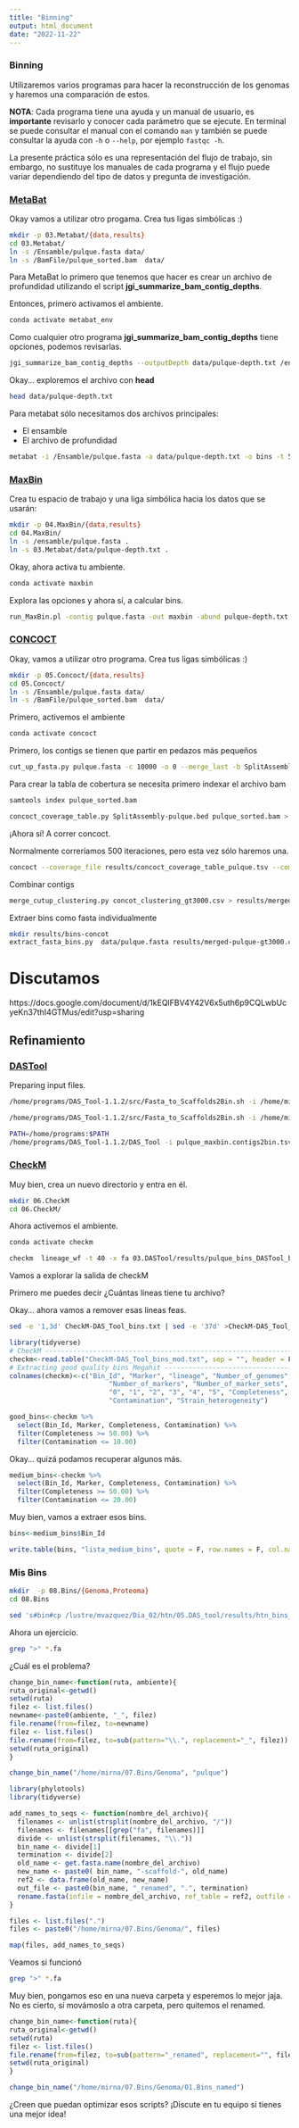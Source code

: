 ```yaml
---
title: "Binning"
output: html_document
date: "2022-11-22"
---
```

### Binning

Utilizaremos varios programas para hacer la reconstrucción de los genomas y haremos una comparación de estos.

**NOTA**: Cada programa tiene una ayuda y un manual de usuario, es **importante** revisarlo y conocer cada parámetro que se ejecute. En terminal se puede consultar el manual con el comando `man` y también se puede consultar la ayuda con `-h` o `--help`, por ejemplo `fastqc -h`.

La presente práctica sólo es una representación del flujo de trabajo, sin embargo, no sustituye los manuales de cada programa y el flujo puede variar dependiendo del tipo de datos y pregunta de investigación.

### [MetaBat](https://bitbucket.org/berkeleylab/metabat/src/master/)

Okay vamos a utilizar otro progama. Crea tus ligas simbólicas :)

```bash
mkdir -p 03.Metabat/{data,results}
cd 03.Metabat/
ln -s /Ensamble/pulque.fasta data/  
ln -s /BamFile/pulque_sorted.bam  data/ 
```

Para MetaBat lo primero que tenemos que hacer es crear un archivo de profundidad utilizando el script **jgi_summarize_bam_contig_depths**.

Entonces, primero activamos el ambiente.

```bash
conda activate metabat_env
```

Como cualquier otro programa **jgi_summarize_bam_contig_depths** tiene opciones, podemos revisarlas. 

```bash
jgi_summarize_bam_contig_depths --outputDepth data/pulque-depth.txt /ensamble/pulque_sorted.bam
```

Okay... exploremos el archivo con **head**

```bash
head data/pulque-depth.txt 
```

Para metabat sólo necesitamos dos archivos principales:

- El ensamble
- El archivo de profundidad
 
```bash
metabat -i /Ensamble/pulque.fasta -a data/pulque-depth.txt -o bins -t 5 --minCVSum 0 --saveCls -d -v --minCV 0.1 -m 1500
```


### [MaxBin](https://sourceforge.net/p/maxbin/code/ci/master/tree/)

Crea tu espacio de trabajo y una liga símbólica hacia los datos que se usarán:

```bash
mkdir -p 04.MaxBin/{data,results}
cd 04.MaxBin/
ln -s /ensamble/pulque.fasta . 
ln -s 03.Metabat/data/pulque-depth.txt . 
```

Okay, ahora activa tu ambiente.

```bash
conda activate maxbin
```

Explora las opciones y ahora sí, a calcular bins. 

```bash
run_MaxBin.pl -contig pulque.fasta -out maxbin -abund pulque-depth.txt -max_iteration 2
```


### [CONCOCT](https://concoct.readthedocs.io/en/latest/)

Okay, vamos a utilizar otro programa. Crea tus ligas simbólicas :)

```bash
mkdir -p 05.Concoct/{data,results}
cd 05.Concoct/
ln -s /Ensamble/pulque.fasta data/  
ln -s /BamFile/pulque_sorted.bam  data/ 
```

Primero, activemos el ambiente

```bash
conda activate concoct
```

Primero, los contigs se tienen que partir en pedazos más pequeños

```bash
cut_up_fasta.py pulque.fasta -c 10000 -o 0 --merge_last -b SplitAssembly-pulque.bed > pulque.fasta-split10K.fa
```

Para crear la tabla de cobertura se necesita primero indexar el archivo bam

```bash
samtools index pulque_sorted.bam
```

```bash
concoct_coverage_table.py SplitAssembly-pulque.bed pulque_sorted.bam > concoct_coverage_table_pulque.tsv
```

¡Ahora sí! A correr concoct.

Normalmente correríamos 500 iteraciones, pero esta vez sólo haremos una.

```bash
concoct --coverage_file results/concoct_coverage_table_pulque.tsv --composition_file results/pulque.fasta-split10K.fa --clusters 400 --kmer_length 4 --threads 4 --length_threshold 3000 --basename concot --seed 4 --iterations 1
```

Combinar contigs

```bash
merge_cutup_clustering.py concot_clustering_gt3000.csv > results/merged-pulque-gt3000.csv
```

Extraer bins como fasta individualmente

```bash
mkdir results/bins-concot
extract_fasta_bins.py  data/pulque.fasta results/merged-pulque-gt3000.csv --output_path results/bins-concot
```

# Discutamos

https://docs.google.com/document/d/1kEQlFBV4Y42V6x5uth6p9CQLwbUcyeKn37thI4GTMus/edit?usp=sharing

## Refinamiento

### [DASTool](https://github.com/cmks/DAS_Tool)

Preparing input files.

```bash
/home/programs/DAS_Tool-1.1.2/src/Fasta_to_Scaffolds2Bin.sh -i /home/mirna/maxbin -e fasta > pulque_maxbin.scaffolds2bin.tsv

/home/programs/DAS_Tool-1.1.2/src/Fasta_to_Scaffolds2Bin.sh -i /home/mirna/metabat -e fa > pulque_metabat.scaffolds2bin.tsv
```

```bash
PATH=/home/programs:$PATH
/home/programs/DAS_Tool-1.1.2/DAS_Tool -i pulque_maxbin.contigs2bin.tsv,pulque_metabat.scaffolds2bin.tsv -l maxbin,metabat -c pulque.fasta -o pulque_bins --debug -t 4  --search_engine diamond --write_bins 1 
```

### [CheckM](https://github.com/Ecogenomics/CheckM/wiki)

Muy bien, crea un nuevo directorio y entra en él.

```bash
mkdir 06.CheckM
cd 06.CheckM/
```

Ahora activemos el ambiente.

```bash
conda activate checkm
```


```bash
checkm  lineage_wf -t 40 -x fa 03.DASTool/results/pulque_bins_DASTool_bins DAStools-log_pulque  -f CheckM-DAS_Tool_bins.txt
```

Vamos a explorar la salida de checkM

Primero me puedes decir ¿Cuántas lineas tiene tu archivo?

Okay... ahora vamos a remover esas lineas feas. 

```bash
sed -e '1,3d' CheckM-DAS_Tool_bins.txt | sed -e '37d' >CheckM-DAS_Tool_bins_mod.txt
```


```r
library(tidyverse)
# CheckM -------------------------------------------------------------------####
checkm<-read.table("CheckM-DAS_Tool_bins_mod.txt", sep = "", header = F, na.strings ="", stringsAsFactors= F)
# Extracting good quality bins Megahit ------------------------------------####
colnames(checkm)<-c("Bin_Id", "Marker", "lineage", "Number_of_genomes", 
                         "Number_of_markers", "Number_of_marker_sets", 
                         "0", "1", "2", "3", "4", "5", "Completeness", 
                         "Contamination", "Strain_heterogeneity")  

good_bins<-checkm %>%
  select(Bin_Id, Marker, Completeness, Contamination) %>%
  filter(Completeness >= 50.00) %>%
  filter(Contamination <= 10.00) 
```

Okay... quizá podamos recuperar algunos más.

```r
medium_bins<-checkm %>%
  select(Bin_Id, Marker, Completeness, Contamination) %>%
  filter(Completeness >= 50.00) %>%
  filter(Contamination <= 20.00) 
```

Muy bien, vamos a extraer esos bins.

```r
bins<-medium_bins$Bin_Id

write.table(bins, "lista_medium_bins", quote = F, row.names = F, col.names = F)
```


### Mis Bins

```bash
mkdir  -p 08.Bins/{Genoma,Proteoma}
cd 08.Bins
```

```bash
sed 's#bin#cp /lustre/mvazquez/Dia_02/htn/05.DAS_tool/results/htn_bins_DASTool_bins/bin#g' lista_medium_bins | sed 's#$#.fa .#g' > copy_bins.sh
```

Ahora un ejercicio.

```bash
grep ">" *.fa
```

¿Cuál es el problema?

```r
change_bin_name<-function(ruta, ambiente){
ruta_original<-getwd()
setwd(ruta)
filez <- list.files()
newname<-paste0(ambiente, "_", filez)
file.rename(from=filez, to=newname)
filez <- list.files()
file.rename(from=filez, to=sub(pattern="\\.", replacement="_", filez))
setwd(ruta_original)
}
```

```r
change_bin_name("/home/mirna/07.Bins/Genoma", "pulque")
```


```r
library(phylotools)
library(tidyverse)

add_names_to_seqs <- function(nombre_del_archivo){
  filenames <- unlist(strsplit(nombre_del_archivo, "/"))
  filenames <- filenames[[grep("fa", filenames)]]
  divide <- unlist(strsplit(filenames, "\\."))
  bin_name <- divide[1]
  termination <- divide[2]
  old_name <- get.fasta.name(nombre_del_archivo)
  new_name <- paste0( bin_name, "-scaffold-", old_name) 
  ref2 <- data.frame(old_name, new_name)
  out_file <- paste0(bin_name, "_renamed", ".", termination)
  rename.fasta(infile = nombre_del_archivo, ref_table = ref2, outfile = out_file)
}

files <- list.files(".")
files <- paste0("/home/mirna/07.Bins/Genoma/", files)

map(files, add_names_to_seqs)
```

Veamos si funcionó

```bash
grep ">" *.fa
```

Muy bien, pongamos eso en una nueva carpeta y esperemos lo mejor jaja. No es cierto, sí movámoslo a otra carpeta, pero quitemos el renamed.

```r
change_bin_name<-function(ruta){
ruta_original<-getwd()
setwd(ruta)
filez <- list.files()
file.rename(from=filez, to=sub(pattern="_renamed", replacement="", filez))
setwd(ruta_original)
}
```

```r
change_bin_name("/home/mirna/07.Bins/Genoma/01.Bins_named")
```

¿Creen que puedan optimizar esos scripts? ¡Discute en tu equipo si tienes una mejor idea!

